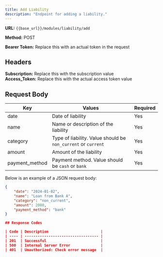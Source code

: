 ```yaml
---
title: Add Liability
description: "Endpoint for adding a liability."
---
```


**URL:** `{{base_url}}/modules/liability/add`  <br />

**Method:** POST <br />

**Bearer Token:** Replace this with an actual token in the request

## Headers
**Subscription:** Replace this with the subscription value <br />
**Access_Token:** Replace this with the actual access token value

## Request Body

| Key           | Values                          | Required |
| ------------- | ------------------------------- | -------- |
| date          | Date of liability              | Yes      |
| name          | Name or description of the liability | Yes      |
| category      | Type of liability. Value should be `non_current` or `current` | Yes      |
| amount        | Amount of the liability        | Yes      |
| payment_method| Payment method. Value should be `cash` or `bank`   | Yes      |

Below is an example of a JSON request body:

```json
{
    "date": "2024-01-02",
    "name": "Loan from Bank A",
    "category": "non_current",
    "amount": 2000,
    "payment_method": "bank"
}

## Response Codes

| Code | Description                        |
| ---- | ---------------------------------- |
| 201  | Successful                         |
| 500  | Internal Server Error              |
| 401  | Unauthorized: Check error message  |
